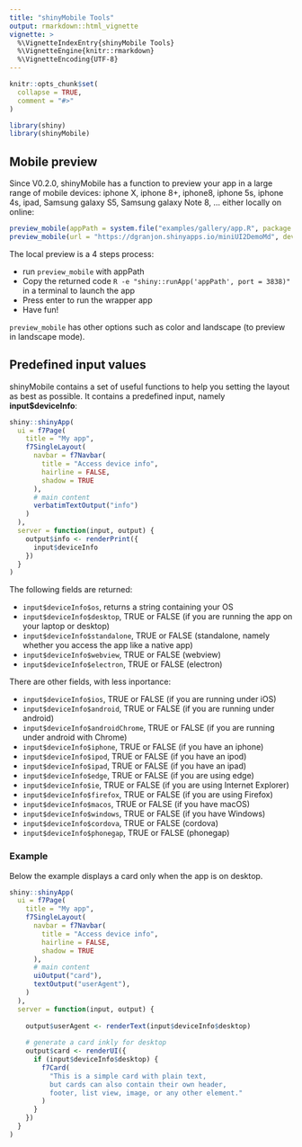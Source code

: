 ```yaml
---
title: "shinyMobile Tools"
output: rmarkdown::html_vignette
vignette: >
  %\VignetteIndexEntry{shinyMobile Tools}
  %\VignetteEngine{knitr::rmarkdown}
  %\VignetteEncoding{UTF-8}
---
```


```r
knitr::opts_chunk$set(
  collapse = TRUE,
  comment = "#>"
)
```

```r
library(shiny)
library(shinyMobile)
```

## Mobile preview
Since V0.2.0, shinyMobile has a function to preview your app in a large range of 
mobile devices: iphone X, iphone 8+, iphone8, iphone 5s, iphone 4s, ipad, Samsung galaxy S5,
Samsung galaxy Note 8, ... either locally on online:

```r
preview_mobile(appPath = system.file("examples/gallery/app.R", package = "shinyMobile"), device = "iphoneX")
preview_mobile(url = "https://dgranjon.shinyapps.io/miniUI2DemoMd", device = "ipadMini")
```

The local preview is a 4 steps process:

- run `preview_mobile` with appPath
- Copy the returned code `R -e "shiny::runApp('appPath', port = 3838)"` in a terminal to launch the app
- Press enter to run the wrapper app
- Have fun!

`preview_mobile` has other options such as color and landscape (to preview in landscape mode).

## Predefined input values
shinyMobile contains a set of useful functions to help you setting the layout as best as
possible. It contains a predefined input, namely **input$deviceInfo**:

```r
shiny::shinyApp(
  ui = f7Page(
    title = "My app",
    f7SingleLayout(
      navbar = f7Navbar(
        title = "Access device info",
        hairline = FALSE,
        shadow = TRUE
      ),
      # main content
      verbatimTextOutput("info")
    )
  ),
  server = function(input, output) {
    output$info <- renderPrint({
      input$deviceInfo
    })
  }
)
```

The following fields are returned:

- `input$deviceInfo$os`, returns a string containing your OS
- `input$deviceInfo$desktop`, TRUE or FALSE (if you are running the app on your laptop or desktop)
- `input$deviceInfo$standalone`, TRUE or FALSE (standalone, namely whether you access the app like a native app)
- `input$deviceInfo$webview`, TRUE or FALSE (webview)
- `input$deviceInfo$electron`, TRUE or FALSE (electron)

There are other fields, with less inportance:

- `input$deviceInfo$ios`, TRUE or FALSE (if you are running under iOS)
- `input$deviceInfo$android`, TRUE or FALSE (if you are running under android)
- `input$deviceInfo$androidChrome`, TRUE or FALSE (if you are running under android with Chrome)
- `input$deviceInfo$iphone`, TRUE or FALSE (if you have an iphone)
- `input$deviceInfo$ipod`, TRUE or FALSE (if you have an ipod)
- `input$deviceInfo$ipad`, TRUE or FALSE (if you have an ipad)
- `input$deviceInfo$edge`, TRUE or FALSE (if you are using edge)
- `input$deviceInfo$ie`, TRUE or FALSE (if you are using Internet Explorer)
- `input$deviceInfo$firefox`, TRUE or FALSE (if you are using Firefox)
- `input$deviceInfo$macos`, TRUE or FALSE (if you have macOS)
- `input$deviceInfo$windows`, TRUE or FALSE (if you have Windows)
- `input$deviceInfo$cordova`, TRUE or FALSE (cordova)
- `input$deviceInfo$phonegap`, TRUE or FALSE (phonegap)


### Example

Below the example displays a card only when the app is on desktop.

```r
shiny::shinyApp(
  ui = f7Page(
    title = "My app",
    f7SingleLayout(
      navbar = f7Navbar(
        title = "Access device info",
        hairline = FALSE,
        shadow = TRUE
      ),
      # main content
      uiOutput("card"),
      textOutput("userAgent"),
    )
  ),
  server = function(input, output) {
    
    output$userAgent <- renderText(input$deviceInfo$desktop)
    
    # generate a card inkly for desktop
    output$card <- renderUI({
      if (input$deviceInfo$desktop) {
        f7Card(
          "This is a simple card with plain text,
          but cards can also contain their own header,
          footer, list view, image, or any other element."
        )
      }
    })
  }
)
```






